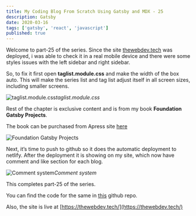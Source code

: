 ```yaml
---
title: My Coding Blog From Scratch Using Gatsby and MDX - 25
description: Gatsby
date: 2020-03-16
tags: ['gatsby', 'react', 'javascript']
published: true
---
```


Welcome to part-25 of the series. Since the site [thewebdev.tech](https://thewebdev.tech/) was deployed, i was able to check it in a real mobile device and there were some styles issues with the left sidebar and right sidebar.

So, to fix it first open **taglist.module.css** and make the width of the box auto. This will make the series list and tag list adjust itself in all screen sizes, including smaller screens.

![taglist.module.css](https://res.cloudinary.com/dxkxvfo2o/image/upload/v1589955075/25-dev/1_i56tx1.png)*taglist.module.css*

Rest of the chapter is exclusive content and is from my book **Foundation Gatsby Projects**.

The book can be purchased from Apress site <a href="https://www.apress.com/in/book/9781484265574" target="_blank" rel="noopener noreferrer">here</a>

![Foundation Gatsby Projects](https://res.cloudinary.com/dxkxvfo2o/image/upload/v1609570264/Foundation_Gatsby_zilffx.jpg)

Next, it’s time to push to github so it does the automatic deployment to netlify. After the deployment it is showing on my site, which now have comment and like section for each blog.

![Comment system](https://res.cloudinary.com/dxkxvfo2o/image/upload/v1589955075/25-dev/14_bwev7e.png)*Comment system*

This completes part-25 of the series.

You can find the code for the same in [this](https://github.com/nabendu82/thewebdev-public) github repo.

Also, the site is live at [https://thewebdev.tech/](https://thewebdev.tech/)

